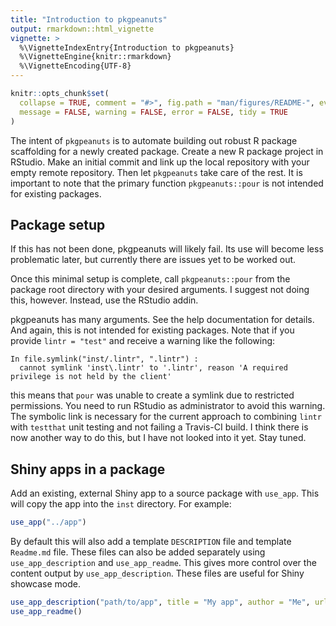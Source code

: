 ```yaml
---
title: "Introduction to pkgpeanuts"
output: rmarkdown::html_vignette
vignette: >
  %\VignetteIndexEntry{Introduction to pkgpeanuts}
  %\VignetteEngine{knitr::rmarkdown}
  %\VignetteEncoding{UTF-8}
---
```


```r
knitr::opts_chunk$set(
  collapse = TRUE, comment = "#>", fig.path = "man/figures/README-", eval = TRUE,
  message = FALSE, warning = FALSE, error = FALSE, tidy = TRUE
)
```

The intent of `pkgpeanuts` is to automate building out robust R package scaffolding for a newly created package. Create a new R package project in RStudio. Make an initial commit and link up the local repository with your empty remote repository. Then let `pkgpeanuts` take care of the rest. It is important to note that the primary function `pkgpeanuts::pour` is not intended for existing packages.

## Package setup

If this has not been done, pkgpeanuts will likely fail. Its use will become less problematic later, but currently there are issues yet to be worked out.

Once this minimal setup is complete, call `pkgpeanuts::pour` from the package root directory with your desired arguments. I suggest not doing this, however. Instead, use the RStudio addin.

pkgpeanuts has many arguments. See the help documentation for details. And again, this is not intended for existing packages.
Note that if you provide `lintr = "test"` and receive a warning like the following:

```
In file.symlink("inst/.lintr", ".lintr") :
  cannot symlink 'inst\.lintr' to '.lintr', reason 'A required privilege is not held by the client'
```

this means that `pour` was unable to create a symlink due to restricted permissions. You need to run RStudio as administrator to avoid this warning. The symbolic link is necessary for the current approach to combining `lintr` with `testthat` unit testing and not failing a Travis-CI build. I think there is now another way to do this, but I have not looked into it yet. Stay tuned.

## Shiny apps in a package

Add an existing, external Shiny app to a source package with `use_app`. This will copy the app into the `inst` directory. For example:

```r
use_app("../app")
```

By default this will also add a template `DESCRIPTION` file and template `Readme.md` file. These files can also be added separately using `use_app_description` and `use_app_readme`. This gives more control over the content output by `use_app_description`. These files are useful for Shiny showcase mode.

```r
use_app_description("path/to/app", title = "My app", author = "Me", url = "example.com", tags = c("data analysis", "graphing"))
use_app_readme()
```
